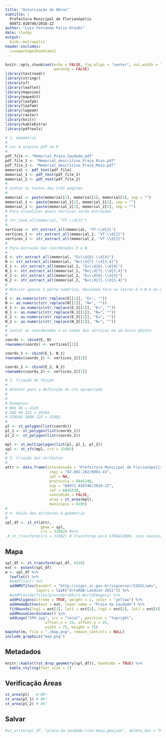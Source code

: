 ```yaml
---
title: "Autorização de Obras"
subtitle: |
  Prefeitura Municipal de Florianópolis  
  04972.010746/2018-22
author: "Luiz Fernando Palin Droubi"
date: \today
output: 
  binb::metropolis
header-includes:
  \usepackage{booktabs}
---
```


```r
knitr::opts_chunk$set(echo = FALSE, fig.align = "center", out.width = "100%", 
                      warning = FALSE)
library(textreadr)
library(stringr)
library(sf)
library(leaflet)
library(mapview)
library(mapedit)
library(leafpm)
library(leafem)
library(lwgeom)
library(raster)
library(knitr)
library(kableExtra)
library(pdftools)
```

```r
# 1. Geometria
# 
# Ler o arquivo pdf no R
#
pdf_file <- "Memorial_Praia_Saudade.pdf"
pdf_file_1 <- "Memorial_descritivo_Praia_Riso.pdf"
pdf_file_2 <- "Memorial_descritivo_Praia_Meio.pdf"
memorial <- pdf_text(pdf_file)
memorial_1 <- pdf_text(pdf_file_1)
memorial_2 <- pdf_text(pdf_file_2)
#
# Juntar os textos das três páginas
#
memorial <- paste(memorial[1], memorial[2], memorial[3], sep = "")
memorial_1 <- paste(memorial_1[1], memorial_1[2], sep = "")
memorial_2 <- paste(memorial_2[1], memorial_2[2], sep = "")
# Para visualizar quais vértices serão extraídos
#
# str_view_all(memorial, "VT-\\d{2}")
#
vertices <- str_extract_all(memorial, "VT-\\d{2}")
vertices_1 <- str_extract_all(memorial_1, "VT-\\d{2}")
vertices_2 <- str_extract_all(memorial_2, "VT-\\d{2}")
#
# Para extração das coordenadas E e N.
#
E <- str_extract_all(memorial, "E=\\d{6}.\\d{4}")
N <- str_extract_all(memorial, "N=\\d{7}.\\d{3,4}")
E_1 <- str_extract_all(memorial_1, "E=\\d{6}.\\d{4}")
N_1 <- str_extract_all(memorial_1, "N=\\d{7}.\\d{3,4}")
E_2 <- str_extract_all(memorial_2, "E=\\d{6}.\\d{4}")
N_2 <- str_extract_all(memorial_2, "N=\\d{7}.\\d{3,4}")
#
# Retirar apenas a parte numérica, deixando fora as letras E e N e os espaços
#
E <- as.numeric(str_replace(E[[1]], "E=", ""))
N <- as.numeric(str_replace(N[[1]], "N=", ""))
E_1 <- as.numeric(str_replace(E_1[[1]], "E=", ""))
N_1 <- as.numeric(str_replace(N_1[[1]], "N=", ""))
E_2 <- as.numeric(str_replace(E_2[[1]], "E=", ""))
N_2 <- as.numeric(str_replace(N_2[[1]], "N=", ""))
#
# Juntar as coordenadas e os nomes dos vértices em um único objeto.
#
coords <- cbind(E, N)
rownames(coords) <- vertices[[1]]

coords_1 <- cbind(E_1, N_1)
rownames(coords_1) <- vertices_1[[1]]

coords_2 <- cbind(E_2, N_2)
rownames(coords_2) <- vertices_2[[1]]
```

```r
# 2. Criação da feição  
#
# Atentar para a definição do crs apropriado
# 
#
# Exemplos:
# WGS 84 = 4326
# SAD 69 22S = 29192
# SIRGAS 2000 22S = 31982
#
pl <- st_polygon(list(coords))
pl_1 <- st_polygon(list(coords_1))
pl_2 <- st_polygon(list(coords_2))

mpl <- st_multipolygon(list(pl, pl_1, pl_2))
spl <- st_sfc(mpl, crs = 31982)
#
# 3. Criação dos atributos  
#
attr <- data.frame(interessado = "Prefeitura Municipal de Florianópolis",
                    cnpj = "82.892.282/0001-43",
                    cpf = NA,
                    protocolo = 6845246,
                    nup = "04972.010746/2018-22",
                    ref = 6845338,
                    concedida = FALSE,
                    area = st_area(mpl),
                    municipio = 8105)
#
# 4. União dos atributos à geometria
#
spl_df <- st_sf(attr,
                geom = spl, 
                crs = 31982) #%>%
 # st_transform(crs = 31982) # Transforma para SIRGAS2000, caso necessário.
```
## Mapa

```r
spl_df <- st_transform(spl_df, 4326)
ext <- extent(spl_df)
m <- spl_df %>%
  leaflet() %>%
  #addTiles() %>%
  addWMSTiles(baseUrl = "http://sigsc.sc.gov.br/sigserver/SIGSC/wms", 
              layers = list("OrtoRGB-Landsat-2012")) %>%
  #addProviderTiles(providers$Esri.WorldImagery) %>%
  addPolygons(stroke = TRUE, weight = 2, color = "yellow") %>%
  addHomeButton(ext = ext, layer.name = "Praia da Saudade") %>%
  fitBounds(lng1 = ext[1], lat1 = ext[3], lng2 = ext[2], lat2 = ext[4]) %>% 
  addMouseCoordinates() %>%
  addLogo("SPU.jpg", src = "local", position = "topright", 
                  offset.x = 15, offset.y = 15, 
                  width = 75, height = 75)
mapshot(m, file = "./map.png", remove_controls = NULL)
include_graphics("map.png")
```

## Metadados

```r
knitr::kable(t(st_drop_geometry(spl_df)), booktabs = TRUE) %>%
  kable_styling(font_size = 7)
```


## Verificação Áreas

```r
st_area(pl)   # OK!
st_area(pl_1) # OK!
st_area(pl_2) # OK!
```


## Salvar 

```r
#st_write(spl_df, "praia-da-saudade-riso-meio.geojson", delete_dsn = TRUE)
```

